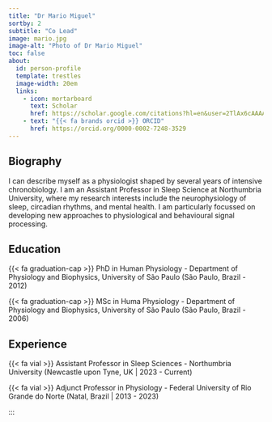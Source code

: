 ```yaml
---
title: "Dr Mario Miguel"
sortby: 2
subtitle: "Co Lead"
image: mario.jpg
image-alt: "Photo of Dr Mario Miguel"
toc: false
about:
  id: person-profile
  template: trestles
  image-width: 20em
  links:
    - icon: mortarboard
      text: Scholar
      href: https://scholar.google.com/citations?hl=en&user=2TlAx6cAAAAJ
    - text: "{{< fa brands orcid >}} ORCID"
      href: https://orcid.org/0000-0002-7248-3529
---
```



:::{#person-profile}

## Biography

I can describe myself as a physiologist shaped by several years of intensive chronobiology. I am an Assistant Professor in Sleep Science at Northumbria University, where my research interests include the neurophysiology of sleep, circadian rhythms, and mental health. I am particularly focussed on developing new approaches to physiological and behavioural signal processing. 

## Education

{{< fa graduation-cap >}} PhD in Human Physiology - Department of Physiology and Biophysics, University of São Paulo (São Paulo, Brazil - 2012)

{{< fa graduation-cap >}} MSc in Huma Physiology - Department of Physiology and Biophysics, University of São Paulo (São Paulo, Brazil - 2006)

## Experience

{{< fa vial >}} Assistant Professor in Sleep Sciences - Northumbria University (Newcastle upon Tyne, UK \| 2023 - Current)

{{< fa vial >}} Adjunct Professor in Physiology - Federal University of Rio Grande do Norte (Natal, Brazil \| 2013 - 2023)

:::


:::
